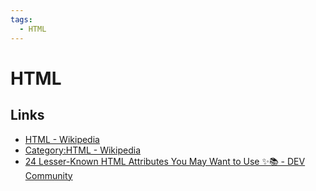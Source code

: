 ```yaml
---
tags:
  - HTML
---
```


# HTML

## Links

- [HTML - Wikipedia](https://en.wikipedia.org/wiki/HTML)
- [Category:HTML - Wikipedia](https://en.wikipedia.org/wiki/Category:HTML)
- [24 Lesser-Known HTML Attributes You May Want to Use ✨📚 - DEV Community](https://dev.to/madza/24-lesser-known-html-attributes-you-may-want-to-use-1059)
